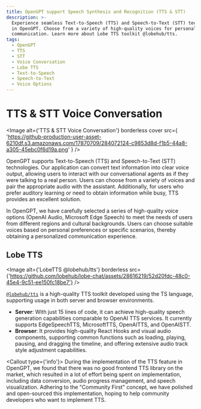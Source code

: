```yaml
---
title: OpenGPT support Speech Synthesis and Recognition (TTS & STT)
description: >-
  Experience seamless Text-to-Speech (TTS) and Speech-to-Text (STT) technologies
  in OpenGPT. Choose from a variety of high-quality voices for personalized
  communication. Learn more about Lobe TTS toolkit @lobehub/tts.
tags:
  - OpenGPT
  - TTS
  - STT
  - Voice Conversation
  - Lobe TTS
  - Text-to-Speech
  - Speech-to-Text
  - Voice Options
---
```


# TTS & STT Voice Conversation

<Image
  alt={'TTS & STT Voice Conversation'}
  borderless
  cover
  src={
    'https://github-production-user-asset-6210df.s3.amazonaws.com/17870709/284072124-c9853d8d-f1b5-44a8-a305-45ebc0f6d19a.png'
  }
/>

OpenGPT supports Text-to-Speech (TTS) and Speech-to-Text (STT) technologies. Our application can convert text information into clear voice output, allowing users to interact with our conversational agents as if they were talking to a real person. Users can choose from a variety of voices and pair the appropriate audio with the assistant. Additionally, for users who prefer auditory learning or need to obtain information while busy, TTS provides an excellent solution.

In OpenGPT, we have carefully selected a series of high-quality voice options (OpenAI Audio, Microsoft Edge Speech) to meet the needs of users from different regions and cultural backgrounds. Users can choose suitable voices based on personal preferences or specific scenarios, thereby obtaining a personalized communication experience.

## Lobe TTS

<Image
  alt={'LobeTTS @lobehub/tts'}
  borderless
  src={'https://github.com/lobehub/lobe-chat/assets/28616219/52d20fdc-48c0-45e4-9c51-ee150fc18be7'}
/>

[`@lobehub/tts`](https://tts.lobehub.com) is a high-quality TTS toolkit developed using the TS language, supporting usage in both server and browser environments.

- **Server**: With just 15 lines of code, it can achieve high-quality speech generation capabilities comparable to OpenAI TTS services. It currently supports EdgeSpeechTTS, MicrosoftTTS, OpenAITTS, and OpenAISTT.
- **Browser**: It provides high-quality React Hooks and visual audio components, supporting common functions such as loading, playing, pausing, and dragging the timeline, and offering extensive audio track style adjustment capabilities.

<Callout type={'info'}>
  During the implementation of the TTS feature in OpenGPT, we found that there was no good frontend
  TTS library on the market, which resulted in a lot of effort being spent on implementation,
  including data conversion, audio progress management, and speech visualization. Adhering to the
  "Community First" concept, we have polished and open-sourced this implementation, hoping to help
  community developers who want to implement TTS.
</Callout>

